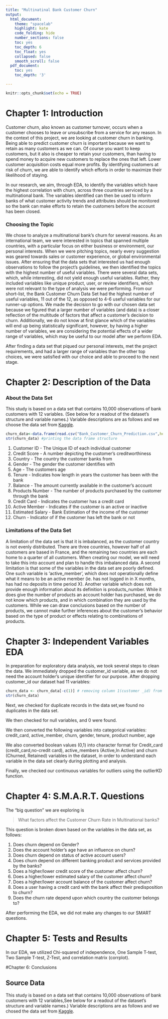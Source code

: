 ```yaml
---
title: "Multinatinal Bank Customer Churn"
output: 
  html_document:
    theme: "spacelab"
    highlight: kate
    code_folding: hide
    number_sections: false
    toc: yes
    toc_depth: 6
    toc_float: yes
    collapsed: false
    smooth_scroll: false
  pdf_document:
    toc: yes
    toc_depth: '3'

---
```


```r
knitr::opts_chunk$set(echo = TRUE)
```

# Chapter 1: Introduction

Customer churn, also known as customer turnover, occurs when a customer chooses to leave or unsubscribe from a service for any reason. In the context of this project, we are looking at customer churn in banking. Being able to predict customer churn is important because we want to retain as many customers as we can. Of course you want to keep customers, but it also is cheaper to retain your customers, than having to spend money to acquire new customers to replace the ones that left. Lower customer acquisition costs equal more profits. By identifying customers at risk of churn, we are able to identify which efforts in order to maximize their likelihood of staying. 

In our research, we aim, through EDA, to identify the variables which have the highest correlation with churn, across three countries serviced by a multinational bank. The variables identified can then be used to inform banks of what customer activity trends and attributes should be monitored so the bank can make efforts to retain the customers before the account has been closed.


### Choosing the Topic

We chose to analyze a multinational bank’s churn for several reasons. As an international team, we were interested in topics that spanned multiple countries, with a particular focus on either business or environment, our personal interests. When we were pitching topics, nearly every suggestion was geared towards sales or customer experience, or global environmental issues.
After ensuring that the data sets that interested us had enough observations to follow the project’s guidelines, we then identified the topics with the highest number of useful variables. There were several data sets, which, while interesting, did not yield enough useful variables. Rather, they included variables like unique product, user, or review identifiers, which were not relevant to the type of analysis we were performing. From our short-list, the Bank Customer Churn Data Set had the highest number of useful variables, 11 out of the 12, as opposed to 4-6 useful variables for our runner-up options. We made the decision to go with our chosen data set because we figured that a larger number of variables (and data) is a closer reflection of the multitude of factors that affect a customer’s decision to churn. Additionally, we do not know at first glance which of the variables will end up being statistically significant, however, by having a higher number of variables, we are considering the potential effects of a wider range of variables, which may be useful to our model after we perform EDA.

After finding a data set that piqued our personal interests, met the project requirements, and had a larger range of variables than the other top choices, we were satisfied with our choice and able to proceed to the next stage.

# Chapter 2: Description of the Data
### About the Data Set

This study is based on a data set that contains 10,000 observations of bank customers with 12 variables. (See below for a readout of the dataset’s structure and variable names.) Variable descriptions are as follows and we choose the data set from [Kaggle](https://www.kaggle.com/code/tamunoyedarego/abc-multinational-bank-customer-analysis).

```r
churn_data<-data.frame(read.csv("Bank_Customer_Churn_Prediction.csv",header=TRUE)) #reading the file into data frame
str(churn_data) #printing the data frame structure
```
1. Customer ID - The Unique ID of each individual customer
2. Credit Score - A number depicting the customer's creditworthiness
3. Country - The country the customer banks from
4. Gender - The gender the customer identifies with
5. Age - The customers age
6. Tenure - Indicates how length in years the customer has been with the bank
7. Balance - The amount currently available in the customer's account
8. Products Number - The number of products purchased by the customer through the bank
9. Credit Card - Indicates the customer has a credit card
10. Active Member - Indicates if the customer is an active or inactive
11. Estimated Salary - Bank Estimation of the income of the customer
12. Churn - Indicator of if the customer has left the bank or not

### Limitations of the Data Set
A limitation of the data set is that it is imbalanced, as the customer country is not evenly distributed. There are three countries, however half of all customers are based in France, and the remaining two countries are each home to a quarter of all customers. When creating our model, we will need to take this into account and plan to handle this imbalanced data.
A second limitation is that some of the variables in the data set are poorly defined. One such variable is ‘active_member’, which does not operationally define what it means to be an active member (ie. has not logged in in X months, has had no deposits in time period X). Another variable which does not provide enough information about its definition is products_number. While it does give the number of products an account holder has purchased, we do not know which products, and in which combination they are used by the customers. While we can draw conclusions based on the number of products, we cannot make further inferences about the customer's behavior based on the type of product or effects relating to combinations of products.

# Chapter 3: Independent Variables EDA
In preparation for exploratory data analysis, we took several steps to clean the data. We immediately dropped the customer_id variable, as we do not need the account holder’s unique identifier for our purpose. After dropping customer_id our dataset had 11 variables:

```r
churn_data <- churn_data[-c(1)] # removing column 1(customer _id) from data set
str(churn_data)
```
Next, we checked for duplicate records in the data set,we found no duplicates in the data set.

We then checked for null variables, and 0 were found. 

We then converted the following variables into categorical variables:
credit_card, active_member, churn, gender, tenure, product number, age

We also converted boolean values (0,1) into character format for Credit_card (credit_card,no-credit card), active_members (Active,In Active) and churn (Churned, Retained) variables in the dataset, in order to understand each variable in the data set clearly during plotting and analysis.

Finally, we checked our continuous variables for outliers using the outlierKD function.

# Chapter 4: S.M.A.R.T. Questions
The "big question" we are exploring is

>What factors affect the Customer Churn Rate in Multinational banks?

This question is broken down based on the variables in the data set, as follows:

1. Does churn depend on Gender?
2. Does the account holder’s age have an influence on churn?
3. Does churn depend on status of active account users?
4. Does churn depend on different banking product and services provided by the banks?
5. Does a higher/lower credit score of the customer affect churn?
6. Does a higher/lower estimated salary of the customer affect churn?
7. Does a higher/lower account balance of the customer affect churn?
8. Does a user having a credit card with the bank affect their predisposition to churn?
9. Does the churn rate depend upon which country the customer belongs to?

After performing the EDA, we did not make any changes to our SMART questions.

# Chapter 5: Tests and Results
In our EDA, we utilized Chi-squared of independence, One Sample T-test, Two Sample T-test, Z-Test, and correlation matrix (corrplot).

#Chapter 6: Conclusions

## Source Data

This study is based on a data set that contains 10,000 observations of bank customers with 12 variables,See below for a readout of the dataset’s structure and variable names.) Variable descriptions are as follows and we chosed the data set from [Kaggle](https://www.kaggle.com/code/tamunoyedarego/abc-multinational-bank-customer-analysis).
